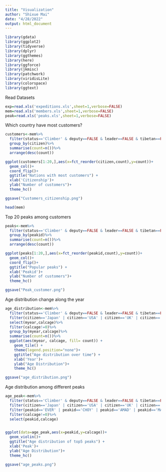```yaml
---
title: "Visualization"
author: "Shixue Mai"
date: "4/28/2022"
output: html_document
---
```


```r
library(gdata)
library(ggplot2)
library(tidyverse)
library(dplyr)
library(ggthemes)
library(here)
library(ggforce)
library(jkmisc)
library(patchwork)
library(viridisLite)
library(colorspace)
library(ggtext)
```
Read Datasets
```r
exp=read.xls('expeditions.xls',sheet=1,verbose=FALSE)
mem=read.xls('members.xls',sheet=1,verbose=FALSE)
peak=read.xls('peaks.xls',sheet=1,verbose=FALSE)
```

Which country have most customers?
```r
customers<-mem%>%
  filter(status=='Climber' & deputy==FALSE & leader==FALSE & tibetan==FALSE & msolo== FALSE)%>%
  group_by(citizen)%>%
  summarise(count=n())%>%
  arrange(desc(count))

ggplot(customers[1:20,],aes(x=fct_reorder(citizen,count),y=count))+
  geom_col()+
  coord_flip()+
  ggtitle("Nations with most customers") +
  xlab('Citizenship')+
  ylab("Number of customers")+
  theme_hc()

ggsave("Customers_citizenship.png")
```
```r
head(mem)
```

Top 20 peaks among customers
```r
peaks<-mem%>%
  filter(status=='Climber' & deputy==FALSE & leader==FALSE & tibetan==FALSE & msolo== FALSE)%>%
  group_by(peakid)%>%
  summarise(count=n())%>%
  arrange(desc(count))

ggplot(peaks[1:20,],aes(x=fct_reorder(peakid,count),y=count))+
  geom_col()+
  coord_flip()+
  ggtitle("Popular peaks") +
  xlab('Peakid')+
  ylab("Number of customers")+
  theme_hc()

ggsave("Peak_customer.png")
```

Age distribution change along the year
```r
age_distribution<-mem%>%
  filter(status=='Climber' & deputy==FALSE & leader==FALSE & tibetan==FALSE & msolo== FALSE)%>%
  filter(citizen=='Japan' | citizen=='USA' | citizen=='UK' | citizen=='France' | citizen=='Spain')%>%
  select(myear,calcage)%>%
  filter(calcage!=0)%>%
  group_by(myear,calcage)%>%
  summarise(count=n())%>%
  ggplot(aes(myear, calcage, fill= count)) + 
    geom_tile() +
    theme(legend.position="none")+
    ggtitle("Age distribution over time") +
    xlab('Year')+
    ylab("Age Distribution")+
    theme_hc()

ggsave("age_distribution.png")
```

Age distribution among different peaks
```r
age_peak<-mem%>%
  filter(status=='Climber' & deputy==FALSE & leader==FALSE & tibetan==FALSE & msolo== FALSE)%>%
  filter(citizen=='Japan' | citizen=='USA' | citizen=='UK' | citizen=='France' | citizen=='Spain')%>%
  filter(peakid=='EVER' | peakid=='CHOY' | peakid=='AMAD' | peakid=='MANA' | peakid=='DHA1')%>%
  filter(calcage!=0)%>%
  select(peakid,calcage)


ggplot(data=age_peak,aes(x=peakid,y=calcage))+
  geom_violin()+
  ggtitle("Age distribution of top5 peaks") +
  xlab('Peak')+
  ylab("Age Distribution")+
  theme_hc()

ggsave("age_peaks.png")
```











